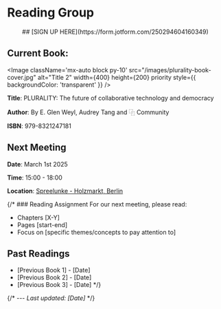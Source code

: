 
# Reading Group

<div align="center">
## [SIGN UP HERE](https://form.jotform.com/250294604160349)
</div>

## Current Book:

<Image
  className='mx-auto block py-10'
  src="/images/plurality-book-cover.jpg"
  alt="Title 2"
  width={400}
  height={200}
  priority
  style={{ backgroundColor: 'transparent' }}
/>



**Title**: PLURALITY: The future of collaborative technology and democracy  

**Author**: By E. Glen Weyl, Audrey Tang and ⿻ Community

**ISBN**: 979-8321247181

## Next Meeting

**Date**: March 1st 2025  

**Time**: 15:00 - 18:00

**Location**: [Spreelunke - Holzmarkt, Berlin](https://maps.app.goo.gl/EgnKgVov4RPrcEdk8) 

{/* ### Reading Assignment
For our next meeting, please read:
- Chapters [X-Y]
- Pages [start-end]
- Focus on [specific themes/concepts to pay attention to]


## Past Readings
- [Previous Book 1] - [Date]
- [Previous Book 2] - [Date]
- [Previous Book 3] - [Date] */}

{/* ---
*Last updated: [Date]* */}

